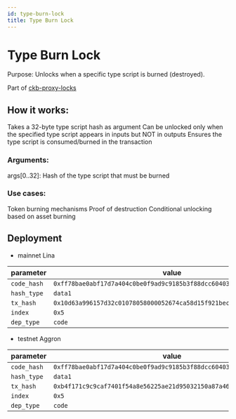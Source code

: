 ```yaml
---
id: type-burn-lock
title: Type Burn Lock
---
```


# Type Burn Lock

Purpose: Unlocks when a specific type script is burned (destroyed).

Part of [ckb-proxy-locks](https://github.com/ckb-devrel/ckb-proxy-locks)

## How it works:

Takes a 32-byte type script hash as argument
Can be unlocked only when the specified type script appears in inputs but NOT in outputs
Ensures the type script is consumed/burned in the transaction

### Arguments:

args[0..32]: Hash of the type script that must be burned

### Use cases:

Token burning mechanisms
Proof of destruction
Conditional unlocking based on asset burning

## Deployment

- mainnet Lina

| parameter   | value                                                                |
| ----------- | -------------------------------------------------------------------- |
| `code_hash` | `0xff78bae0abf17d7a404c0be0f9ad9c9185b3f88dcc60403453d5ba8e1f22f53a` |
| `hash_type` | `data1`                                                              |
| `tx_hash`   | `0x10d63a996157d32c01078058000052674ca58d15f921bec7f1dcdac2160eb66b` |
| `index`     | `0x5`                                                                |
| `dep_type`  | `code`                                                               |

- testnet Aggron

| parameter   | value                                                                |
| ----------- | -------------------------------------------------------------------- |
| `code_hash` | `0xff78bae0abf17d7a404c0be0f9ad9c9185b3f88dcc60403453d5ba8e1f22f53a` |
| `hash_type` | `data1`                                                              |
| `tx_hash`   | `0xb4f171c9c9caf7401f54a8e56225ae21d95032150a87a4678eac3f66a3137b93` |
| `index`     | `0x5`                                                                |
| `dep_type`  | `code`                                                               |
